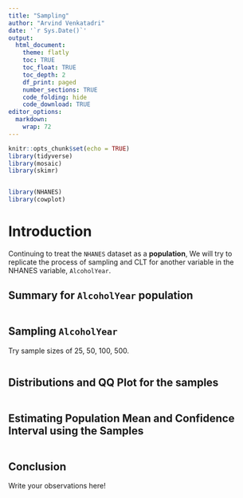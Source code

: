 ```yaml
---
title: "Sampling"
author: "Arvind Venkatadri"
date: '`r Sys.Date()`'
output:
  html_document:
    theme: flatly
    toc: TRUE
    toc_float: TRUE
    toc_depth: 2
    df_print: paged
    number_sections: TRUE
    code_folding: hide
    code_download: TRUE
editor_options: 
  markdown: 
    wrap: 72
---
```


```r
knitr::opts_chunk$set(echo = TRUE)
library(tidyverse)
library(mosaic)
library(skimr)


library(NHANES)
library(cowplot)

```

# Introduction

Continuing to treat the `NHANES` dataset as a **population**, We will
try to replicate the process of sampling and CLT for another variable in
the NHANES variable, `AlcoholYear`.

## Summary for `AlcoholYear` population

```r

```

## Sampling `AlcoholYear`

Try sample sizes of 25, 50, 100, 500.

```r

```

## Distributions and QQ Plot for the samples

```r

```

## Estimating Population Mean and Confidence Interval using the Samples

```r

```

## Conclusion

Write your observations here!
